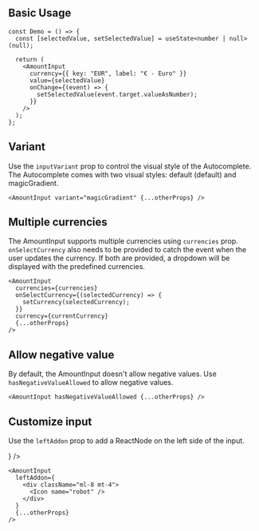 
## Basic Usage

<Preview>
  <Demo />
</Preview>

```tsx sandbox
const Demo = () => {
  const [selectedValue, setSelectedValue] = useState<number | null>(null);

  return (
    <AmountInput
      currency={{ key: "EUR", label: "€ - Euro" }}
      value={selectedValue}
      onChange={(event) => {
        setSelectedValue(event.target.valueAsNumber);
      }}
    />
  );
};
```

## Variant

Use the `inputVariant` prop to control the visual style of the Autocomplete.
The Autocomplete comes with two visual styles: default (default) and magicGradient.

<Preview>
  <Demo variant="magicGradient" />
</Preview>

```tsx
<AmountInput variant="magicGradient" {...otherProps} />
```

## Multiple currencies

The AmountInput supports multiple currencies using `currencies` prop.
`onSelectCurrency` also needs to be provided to catch the event when the user updates the currency.
If both are provided, a dropdown will be displayed with the predefined currencies.

<Preview>
  <DemoWithMultipleCurrencies />
</Preview>

```tsx
<AmountInput
  currencies={currencies}
  onSelectCurrency={(selectedCurrency) => {
    setCurrency(selectedCurrency);
  }}
  currency={currentCurrency}
  {...otherProps}
/>
```

## Allow negative value

By default, the AmountInput doesn't allow negative values. Use `hasNegativeValueAllowed` to allow negative values.

<Preview>
  <Demo hasNegativeValueAllowed defaultValue={-1234} />
</Preview>

```tsx
<AmountInput hasNegativeValueAllowed {...otherProps} />
```

## Customize input

Use the `leftAddon` prop to add a ReactNode on the left side of the input.

<Preview>
  <Demo
    leftAddon={
      <div className="ml-8 mt-4">
        <Icon name="robot" />
      </div>
    }
  />
</Preview>

```tsx
<AmountInput
  leftAddon={
    <div className="ml-8 mt-4">
      <Icon name="robot" />
    </div>
  }
  {...otherProps}
/>
```
